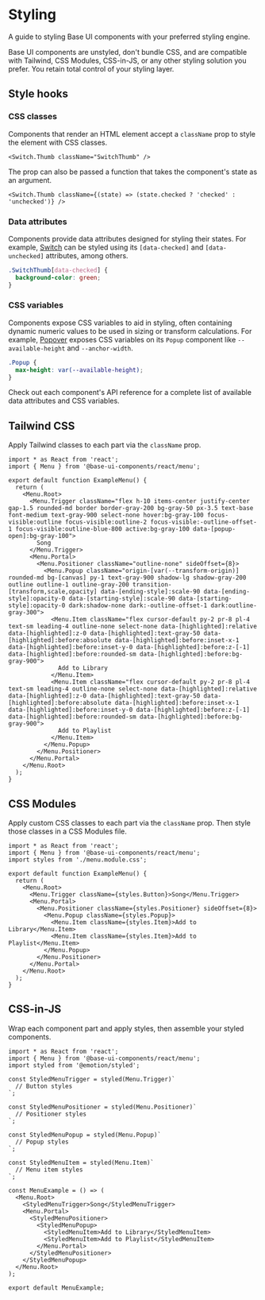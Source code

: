 # Styling

<Subtitle>A guide to styling Base UI components with your preferred styling engine.</Subtitle>
<Meta
  name="description"
  content="Learn how to style Base UI components with your preferred styling engine."
/>

Base UI components are unstyled, don't bundle CSS, and are compatible with Tailwind, CSS Modules, CSS-in-JS, or any other styling solution you prefer.
You retain total control of your styling layer.

## Style hooks

### CSS classes

Components that render an HTML element accept a `className` prop to style the element with CSS classes.

```tsx title="switch.tsx"
<Switch.Thumb className="SwitchThumb" />
```

The prop can also be passed a function that takes the component's state as an argument.

```tsx title="switch.tsx"
<Switch.Thumb className={(state) => (state.checked ? 'checked' : 'unchecked')} />
```

### Data attributes

Components provide data attributes designed for styling their states. For example, [Switch](/react/components/switch) can be styled using its `[data-checked]` and `[data-unchecked]` attributes, among others.

```css title="switch.css"
.SwitchThumb[data-checked] {
  background-color: green;
}
```

### CSS variables

Components expose CSS variables to aid in styling, often containing dynamic numeric values to be used in sizing or transform calculations. For example, [Popover](/react/components/popover) exposes CSS variables on its `Popup` component like `--available-height` and `--anchor-width`.

```css title="popover.css"
.Popup {
  max-height: var(--available-height);
}
```

Check out each component's API reference for a complete list of available data attributes and CSS variables.

## Tailwind CSS

Apply Tailwind classes to each part via the `className` prop.

```tsx title="menu.tsx"
import * as React from 'react';
import { Menu } from '@base-ui-components/react/menu';

export default function ExampleMenu() {
  return (
    <Menu.Root>
      <Menu.Trigger className="flex h-10 items-center justify-center gap-1.5 rounded-md border border-gray-200 bg-gray-50 px-3.5 text-base font-medium text-gray-900 select-none hover:bg-gray-100 focus-visible:outline focus-visible:outline-2 focus-visible:-outline-offset-1 focus-visible:outline-blue-800 active:bg-gray-100 data-[popup-open]:bg-gray-100">
        Song
      </Menu.Trigger>
      <Menu.Portal>
        <Menu.Positioner className="outline-none" sideOffset={8}>
          <Menu.Popup className="origin-[var(--transform-origin)] rounded-md bg-[canvas] py-1 text-gray-900 shadow-lg shadow-gray-200 outline outline-1 outline-gray-200 transition-[transform,scale,opacity] data-[ending-style]:scale-90 data-[ending-style]:opacity-0 data-[starting-style]:scale-90 data-[starting-style]:opacity-0 dark:shadow-none dark:-outline-offset-1 dark:outline-gray-300">
            <Menu.Item className="flex cursor-default py-2 pr-8 pl-4 text-sm leading-4 outline-none select-none data-[highlighted]:relative data-[highlighted]:z-0 data-[highlighted]:text-gray-50 data-[highlighted]:before:absolute data-[highlighted]:before:inset-x-1 data-[highlighted]:before:inset-y-0 data-[highlighted]:before:z-[-1] data-[highlighted]:before:rounded-sm data-[highlighted]:before:bg-gray-900">
              Add to Library
            </Menu.Item>
            <Menu.Item className="flex cursor-default py-2 pr-8 pl-4 text-sm leading-4 outline-none select-none data-[highlighted]:relative data-[highlighted]:z-0 data-[highlighted]:text-gray-50 data-[highlighted]:before:absolute data-[highlighted]:before:inset-x-1 data-[highlighted]:before:inset-y-0 data-[highlighted]:before:z-[-1] data-[highlighted]:before:rounded-sm data-[highlighted]:before:bg-gray-900">
              Add to Playlist
            </Menu.Item>
          </Menu.Popup>
        </Menu.Positioner>
      </Menu.Portal>
    </Menu.Root>
  );
}
```

## CSS Modules

Apply custom CSS classes to each part via the `className` prop.
Then style those classes in a CSS Modules file.

```tsx title="menu.tsx"
import * as React from 'react';
import { Menu } from '@base-ui-components/react/menu';
import styles from './menu.module.css';

export default function ExampleMenu() {
  return (
    <Menu.Root>
      <Menu.Trigger className={styles.Button}>Song</Menu.Trigger>
      <Menu.Portal>
        <Menu.Positioner className={styles.Positioner} sideOffset={8}>
          <Menu.Popup className={styles.Popup}>
            <Menu.Item className={styles.Item}>Add to Library</Menu.Item>
            <Menu.Item className={styles.Item}>Add to Playlist</Menu.Item>
          </Menu.Popup>
        </Menu.Positioner>
      </Menu.Portal>
    </Menu.Root>
  );
}
```

## CSS-in-JS

Wrap each component part and apply styles, then assemble your styled components.

```tsx title="menu.tsx"
import * as React from 'react';
import { Menu } from '@base-ui-components/react/menu';
import styled from '@emotion/styled';

const StyledMenuTrigger = styled(Menu.Trigger)`
  // Button styles
`;

const StyledMenuPositioner = styled(Menu.Positioner)`
  // Positioner styles
`;

const StyledMenuPopup = styled(Menu.Popup)`
  // Popup styles
`;

const StyledMenuItem = styled(Menu.Item)`
  // Menu item styles
`;

const MenuExample = () => (
  <Menu.Root>
    <StyledMenuTrigger>Song</StyledMenuTrigger>
    <Menu.Portal>
      <StyledMenuPositioner>
        <StyledMenuPopup>
          <StyledMenuItem>Add to Library</StyledMenuItem>
          <StyledMenuItem>Add to Playlist</StyledMenuItem>
        </Menu.Portal>
      </StyledMenuPositioner>
    </StyledMenuPopup>
  </Menu.Root>
);

export default MenuExample;
```
